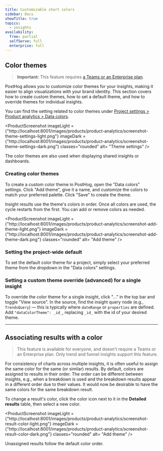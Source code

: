 ```yaml
---
title: Customizable chart colors
sidebar: Docs
showTitle: true
topics:
  - insights
availability:
  free: partial
  selfServe: full
  enterprise: full
---
```


## Color themes

> **Important:** This feature requires [a Teams or an Enterprise plan](/pricing). 

PostHog allows you to customize color themes for your insights, making it easier to align visualizations with your brand identity. This section covers how to create custom themes, how to set a default theme, and how to override themes for individual insights.

You can find the setting related to color themes under [Project settings > Product analytics > Data colors](https://us.posthog.com/settings/project-product-analytics#data-theme).

<ProductScreenshot
    imageLight = {"http://localhost:8001/images/products/product-analytics/screenshot-theme-settings-light.png"} 
    imageDark = {"http://localhost:8001/images/products/product-analytics/screenshot-theme-settings-dark.png"}
    classes="rounded"
    alt= "Theme settings"
/>

The color themes are also used when displaying shared insights or dashboards.

### Creating color themes

To create a custom color theme in PostHog, open the "Data colors" settings. Click "Add theme", give it a name, and customize the colors to match your preferred palette. Click "Save" to create the theme.

Insight results use the theme's colors in order. Once all colors are used, the cycle restarts from the first. You can add or remove colors as needed.

<ProductScreenshot
    imageLight = {"http://localhost:8001/images/products/product-analytics/screenshot-add-theme-light.png"} 
    imageDark = {"http://localhost:8001/images/products/product-analytics/screenshot-add-theme-dark.png"}
    classes="rounded"
    alt= "Add theme"
/>


### Setting the project-wide default

To set the default color theme for a project, simply select your preferred theme from the dropdown in the "Data colors" settings.

### Setting a custom theme override (advanced) for a single insight

To override the color theme for a single insight, click "..." in the top bar and toggle "View source". In the source, find the insight query node (e.g., `TrendsQuery`) — this is typically where `dateRange` or `properties` are defined. Add `"dataColorTheme": _id_`, replacing `_id_` with the id of your desired theme. 

---

## Associating results with a color

> This feature is available for everyone, and doesn't require a Teams or an Enterprise plan. Only trend and funnel insights support this feature.

For consistency of charts across multiple insights, it is often useful to assign the same color for the same (or similar) results. By default, colors are assigned to results in their order. The order can be different between insights, e.g., when a breakdown is used and the breakdown results appear in a different order due to their values. It would now be desirable to have the same colors for the same breakdown result.

To change a result's color, click the color icon next to it in the **Detailed results** table, then select a new color.

<ProductScreenshot
    imageLight = {"http://localhost:8001/images/products/product-analytics/screenshot-result-color-light.png"} 
    imageDark = {"http://localhost:8001/images/products/product-analytics/screenshot-result-color-dark.png"}
    classes="rounded"
    alt= "Add theme"
/>

Unassigned results follow the default color order.